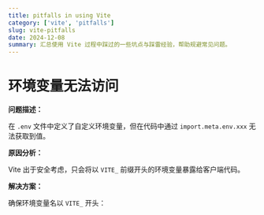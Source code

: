 ```yaml
---
title: pitfalls in using Vite
category: ['vite', 'pitfalls']
slug: vite-pitfalls
date: 2024-12-08
summary: 汇总使用 Vite 过程中踩过的一些坑点与踩雷经验，帮助规避常见问题。
---
```


# 环境变量无法访问

**问题描述：**

在 `.env` 文件中定义了自定义环境变量，但在代码中通过 `import.meta.env.xxx` 无法获取到值。

**原因分析：**

Vite 出于安全考虑，只会将以 `VITE_` 前缀开头的环境变量暴露给客户端代码。

**解决方案：**

确保环境变量名以 `VITE_` 开头：